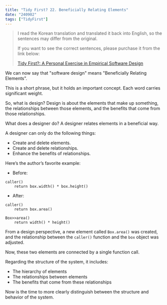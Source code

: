 ```yaml
---
title: "Tidy First? 22. Beneficially Relating Elements"
date: "240902"
tags: ["TidyFirst"]
---
```


> I read the Korean translation and translated it back into English, so the sentences may differ from the original.
>
> If you want to see the correct sentences, please purchase it from the link below:
>
> [Tidy First?: A Personal Exercise in Empirical Software Design](https://www.amazon.com/Tidy-First-Personal-Exercise-Empirical/dp/1098151240)

We can now say that "software design" means "Beneficially Relating Elements".

This is a short phrase, but it holds an important concept. Each word carries significant weight.

So, what is design? Design is about the elements that make up something, the relationships between those elements, and the benefits that come from those relationships.

What does a designer do? A designer relates elements in a beneficial way.

A designer can only do the following things:

- Create and delete elements.
- Create and delete relationships.
- Enhance the benefits of relationships.

Here’s the author’s favorite example:

- Before:

```
caller()
    return box.width() * box.height()
```

- After:

```
caller()
    return box.area()

Box>>area()
    return width() * height()
```

From a design perspective, a new element called `Box.area()` was created, and the relationship between the `caller()` function and the `box` object was adjusted.

Now, these two elements are connected by a single function call.

Regarding the structure of the system, it includes:

- The hierarchy of elements
- The relationships between elements
- The benefits that come from these relationships

Now is the time to more clearly distinguish between the structure and behavior of the system.

